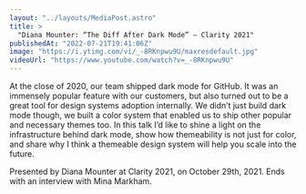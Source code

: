 ```yaml
---
layout: "../layouts/MediaPost.astro"
title: >
  "Diana Mounter: “The Diff After Dark Mode” — Clarity 2021"
publishedAt: "2022-07-21T19:41:06Z"
image: "https://i.ytimg.com/vi/_-8RKnpwu9U/maxresdefault.jpg"
videoUrl: "https://www.youtube.com/watch?v=_-8RKnpwu9U"
---
```


At the close of 2020, our team shipped dark mode for GitHub. It was an immensely popular feature with our customers, but also turned out to be a great tool for design systems adoption internally. We didn’t just build dark mode though, we built a color system that enabled us to ship other popular and necessary themes too. In this talk I’d like to shine a light on the infrastructure behind dark mode, show how themeability is not just for color, and share why I think a themeable design system will help you scale into the future.

Presented by Diana Mounter at Clarity 2021, on October 29th, 2021. Ends with an interview with Mina Markham.
